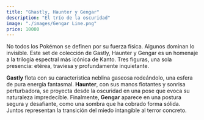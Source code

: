 ```yaml
---
title: "Ghastly, Haunter y Gengar"
description: "El trío de la oscuridad"
image: "./images/Gengar Line.png"
price: 10000
---
```


No todos los Pokémon se definen por su fuerza física. Algunos dominan lo invisible. Este set de colección de Gastly, Haunter y Gengar es un homenaje a la trilogía espectral más icónica de Kanto. Tres figuras, una sola presencia: etérea, traviesa y profundamente inquietante.

**Gastly** flota con su característica neblina gaseosa rodeándolo, una esfera de pura energía fantasmal. **Haunter**, con sus manos flotantes y sonrisa perturbadora, se proyecta desde la oscuridad en una pose que evoca su naturaleza impredecible. Finalmente, **Gengar** aparece en una postura segura y desafiante, como una sombra que ha cobrado forma sólida. Juntos representan la transición del miedo intangible al terror concreto.